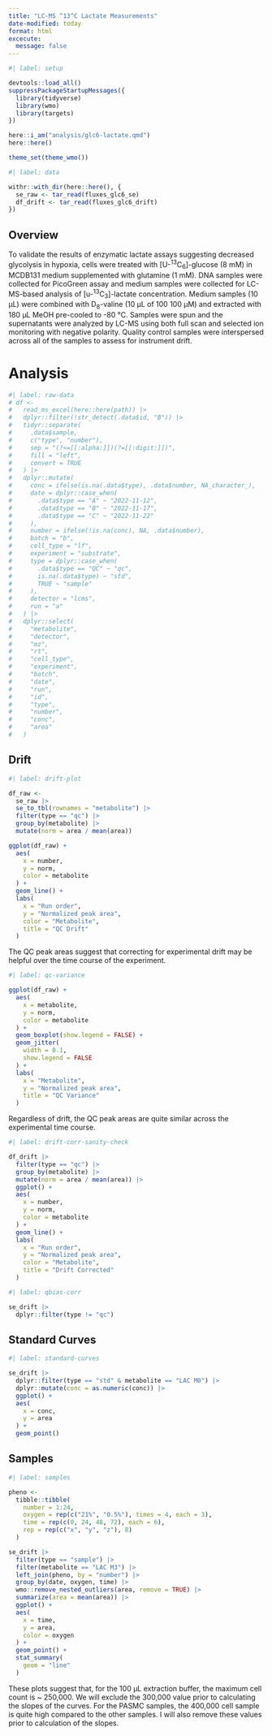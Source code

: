 ```yaml
---
title: "LC-MS ^13^C Lactate Measurements"
date-modified: today
format: html
excecute:
  message: false
---
```


```r
#| label: setup

devtools::load_all()
suppressPackageStartupMessages({
  library(tidyverse)
  library(wmo)
  library(targets)
})

here::i_am("analysis/glc6-lactate.qmd")
here::here()

theme_set(theme_wmo())
```

```r
#| label: data

withr::with_dir(here::here(), {
  se_raw <- tar_read(fluxes_glc6_se)
  df_drift <- tar_read(fluxes_glc6_drift)
})
```

## Overview

To validate the results of enzymatic lactate assays suggesting decreased glycolysis in hypoxia, cells were treated with [U-^13^C~6~]-glucose (8 mM) in MCDB131 medium supplemented with glutamine (1 mM). DNA samples were collected for PicoGreen assay and medium samples were collected for LC-MS-based analysis of [u-^13^C~3~]-lactate concentration. Medium samples (10 μL) were combined with D~8~-valine (10 μL of 100 100 μM) and extracted with 180 μL MeOH pre-cooled to -80 °C. Samples were spun and the supernatants were analyzed by LC-MS using both full scan and selected ion monitoring with negative polarity. Quality control samples were interspersed across all of the samples to assess for instrument drift. 

# Analysis

```r
#| label: raw-data
# df <-
#   read_ms_excel(here::here(path)) |> 
#   dplyr::filter(!str_detect(.data$id, "B")) |> 
#   tidyr::separate(
#     .data$sample, 
#     c("type", "number"), 
#     sep = "(?<=[[:alpha:]])(?=[[:digit:]])", 
#     fill = "left", 
#     convert = TRUE
#   ) |>
#   dplyr::mutate(
#     conc = ifelse(is.na(.data$type), .data$number, NA_character_), 
#     date = dplyr::case_when(
#       .data$type == "A" ~ "2022-11-12", 
#       .data$type == "B" ~ "2022-11-17", 
#       .data$type == "C" ~ "2022-11-22"
#     ), 
#     number = ifelse(!is.na(conc), NA, .data$number), 
#     batch = "b", 
#     cell_type = "lf", 
#     experiment = "substrate", 
#     type = dplyr::case_when(
#       .data$type == "QC" ~ "qc", 
#       is.na(.data$type) ~ "std", 
#       TRUE ~ "sample"
#     ), 
#     detector = "lcms", 
#     run = "a"
#   ) |> 
#   dplyr::select(
#     "metabolite", 
#     "detector", 
#     "mz", 
#     "rt", 
#     "cell_type",
#     "experiment", 
#     "batch", 
#     "date", 
#     "run", 
#     "id", 
#     "type", 
#     "number", 
#     "conc", 
#     "area"
#   )
```

## Drift

```r
#| label: drift-plot

df_raw <- 
  se_raw |> 
  se_to_tbl(rownames = "metabolite") |> 
  filter(type == "qc") |> 
  group_by(metabolite) |> 
  mutate(norm = area / mean(area))

ggplot(df_raw) +
  aes(
    x = number, 
    y = norm, 
    color = metabolite
  ) +
  geom_line() + 
  labs(
    x = "Run order", 
    y = "Normalized peak area", 
    color = "Metabolite", 
    title = "QC Drift"
  )
```

The QC peak areas suggest that correcting for experimental drift may be helpful over the time course of the experiment.

```r
#| label: qc-variance

ggplot(df_raw) +
  aes(
    x = metabolite, 
    y = norm, 
    color = metabolite
  ) +
  geom_boxplot(show.legend = FALSE) +
  geom_jitter(
    width = 0.1, 
    show.legend = FALSE
  ) +
  labs(
    x = "Metabolite", 
    y = "Normalized peak area", 
    title = "QC Variance"
  )
```

Regardless of drift, the QC peak areas are quite similar across the experimental time course.

```r
#| label: drift-corr-sanity-check

df_drift |> 
  filter(type == "qc") |> 
  group_by(metabolite) |> 
  mutate(norm = area / mean(area)) |> 
  ggplot() +
  aes(
    x = number, 
    y = norm, 
    color = metabolite
  ) +
  geom_line() + 
  labs(
    x = "Run order", 
    y = "Normalized peak area", 
    color = "Metabolite", 
    title = "Drift Corrected"
  )
```

```r
#| label: qbias-corr

se_drift |> 
  dplyr::filter(type != "qc")
```


## Standard Curves

```r
#| label: standard-curves

se_drift |> 
  dplyr::filter(type == "std" & metabolite == "LAC M0") |> 
  dplyr::mutate(conc = as.numeric(conc)) |> 
  ggplot() +
  aes(
    x = conc, 
    y = area
  ) +
  geom_point()
```

## Samples

```r
#| label: samples

pheno <- 
  tibble::tibble(
    number = 1:24, 
    oxygen = rep(c("21%", "0.5%"), times = 4, each = 3), 
    time = rep(c(0, 24, 48, 72), each = 6), 
    rep = rep(c("x", "y", "z"), 8)
  )

se_drift |> 
  filter(type == "sample") |> 
  filter(metabolite == "LAC M3") |> 
  left_join(pheno, by = "number") |> 
  group_by(date, oxygen, time) |> 
  wmo::remove_nested_outliers(area, remove = TRUE) |> 
  summarize(area = mean(area)) |> 
  ggplot() +
  aes(
    x = time, 
    y = area, 
    color = oxygen
  ) +
  geom_point() +
  stat_summary(
    geom = "line"
  )
```

These plots suggest that, for the 100 μL extraction buffer, the maximum cell count is ~ 250,000. We will exclude the 300,000 value prior to calculating the slopes of the curves. For the PASMC samples, the 400,000 cell sample is quite high compared to the other samples. I will also remove these values prior to calculation of the slopes.

